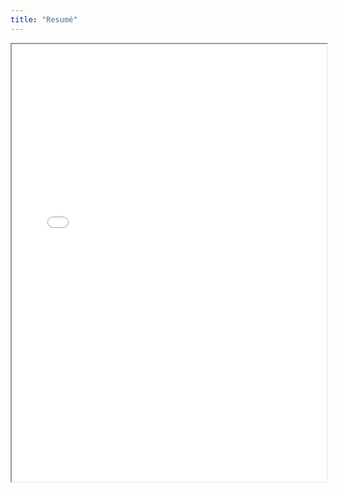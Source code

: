 ```yaml
---
title: "Resumé"
---
```


```{=html}
<iframe width="100%" height="700" src="project_files/Jack Brown resume.pdf" title="Jack Brown's Resume"></iframe>
```
